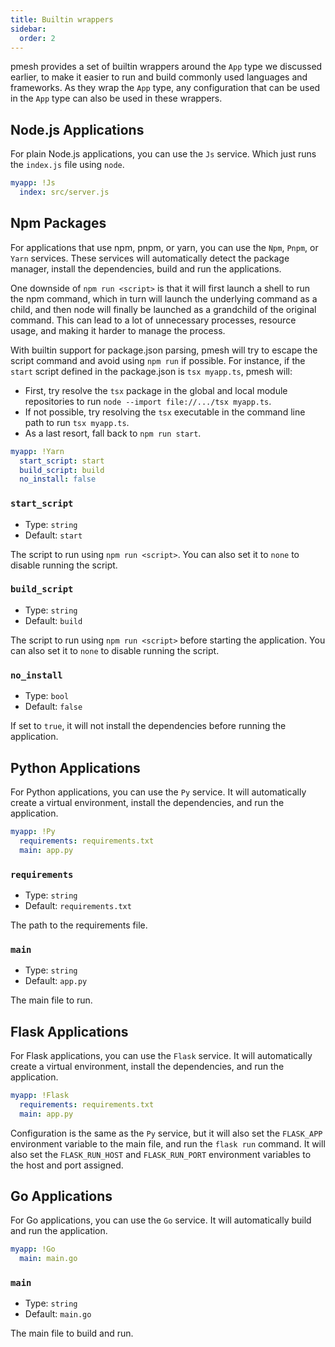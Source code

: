 ```yaml
---
title: Builtin wrappers
sidebar:
  order: 2
---
```


pmesh provides a set of builtin wrappers around the `App` type we discussed earlier, to make it easier to run and build commonly used languages and frameworks.
As they wrap the `App` type, any configuration that can be used in the `App` type can also be used in these wrappers.

## Node.js Applications

For plain Node.js applications, you can use the `Js` service. Which just runs the `index.js` file using `node`.

```yaml
myapp: !Js
  index: src/server.js
```

## Npm Packages

For applications that use npm, pnpm, or yarn, you can use the `Npm`, `Pnpm`, or `Yarn` services.
These services will automatically detect the package manager, install the dependencies, build and run the applications.

One downside of `npm run <script>` is that it will first launch a shell to run the npm command, which in turn will launch the underlying command as a child,
and then node will finally be launched as a grandchild of the original command. This can lead to a lot of unnecessary processes, resource usage, and making it harder to manage the process.

With builtin support for package.json parsing, pmesh will try to escape the script command and avoid using `npm run` if possible.
For instance, if the `start` script defined in the package.json is `tsx myapp.ts`, pmesh will:

- First, try resolve the `tsx` package in the global and local module repositories to run `node --import file://.../tsx myapp.ts`.
- If not possible, try resolving the `tsx` executable in the command line path to run `tsx myapp.ts`.
- As a last resort, fall back to `npm run start`.

```yaml
myapp: !Yarn
  start_script: start
  build_script: build
  no_install: false
```

### `start_script`

- Type: `string`
- Default: `start`

The script to run using `npm run <script>`. You can also set it to `none` to disable running the script.

### `build_script`

- Type: `string`
- Default: `build`

The script to run using `npm run <script>` before starting the application. You can also set it to `none` to disable running the script.

### `no_install`

- Type: `bool`
- Default: `false`

If set to `true`, it will not install the dependencies before running the application.

## Python Applications

For Python applications, you can use the `Py` service. It will automatically create a virtual environment, install the dependencies, and run the application.

```yaml
myapp: !Py
  requirements: requirements.txt
  main: app.py
```

### `requirements`

- Type: `string`
- Default: `requirements.txt`

The path to the requirements file.

### `main`

- Type: `string`
- Default: `app.py`

The main file to run.

## Flask Applications

For Flask applications, you can use the `Flask` service. It will automatically create a virtual environment, install the dependencies, and run the application.

```yaml
myapp: !Flask
  requirements: requirements.txt
  main: app.py
```

Configuration is the same as the `Py` service, but it will also set the `FLASK_APP` environment variable to the main file, and run the `flask run` command.
It will also set the `FLASK_RUN_HOST` and `FLASK_RUN_PORT` environment variables to the host and port assigned.

## Go Applications

For Go applications, you can use the `Go` service. It will automatically build and run the application.

```yaml
myapp: !Go
  main: main.go
```

### `main`

- Type: `string`
- Default: `main.go`

The main file to build and run.
